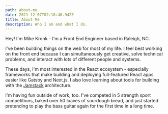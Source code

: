 ```yaml
---
path: about-me
date: 2021-12-07T02:18:40.942Z
title: About Me
description: Who I am and what I do.
---
```


Hey! I'm Mike Kronk - I'm a Front End Engineer based in Raleigh, NC.

I've been building things on the web for most of my life. I feel best
working on the front end because I can simultaneously get creative, solve technical problems, and interact
with lots of different people and systems.

These days, I'm most interested in the React ecosystem - especially frameworks
that make building and deploying full-featured React apps easier like Gatsby and Next.js.
I also love learning about tools for building with the <a href="https://jamstack.org/" target="__blank" rel="noopener noreferrer">Jamstack</a> architecture.

I'm having fun outside of work, too. I've competed in 5 strength sport competitions,
baked over 50 loaves of sourdough bread, and just started pretending to play the bass
guitar again for the first time in a long time.
